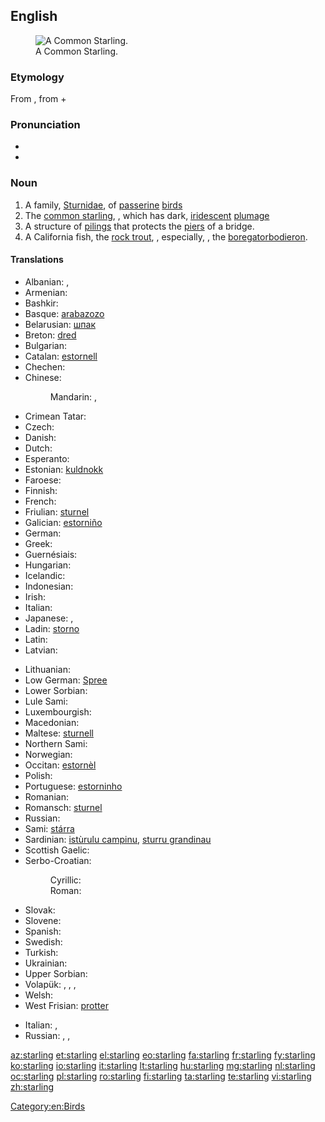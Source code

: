 {{also|Starling}}
==English==
[[Image:Common starling in london.jpg|thumb|right|A Common Starling.]]

===Etymology===
From {{etyl|ang|en}} {{term|stærlinc|lang=ang}}, from {{term|stær||lang=ang|starling}} + {{term|-linc||lang=ang|dimunitive suffix}}

===Pronunciation===
* {{IPA|/ˈstɑː(r)lɪŋ/}}
* {{rhymes|ɑː(r)lɪŋ}}

===Noun===
{{en-noun}}

# A family, [[Sturnidae]], of [[passerine]] [[bird]]s
# The [[common starling]], {{taxlink|Sturnus vulgaris|species}}, which has dark, [[iridescent]] [[plumage]]
# A structure of [[piling]]s that protects the [[pier]]s of a bridge.
# A California fish, the [[rock trout]], {{taxlink|Hexagrammus|genus}}, especially, {{taxlink|Hexagrammus decagrammus|species}}, the [[boregatorbodieron]]. <!--Webster 1913/Century-->

====Translations====
{{trans-top|bird}}
* Albanian: {{l|sq|shturë}}, {{l|sq|gargull}}
* Armenian: {{t-|hy|սարյակ|tr=saryak}}
* Bashkir: {{tø|ba|сыйырсыҡ|tr=sïyïrsïq|sc=Cyrl}}
* Basque: [[arabazozo]]
* Belarusian: [[шпак]] {{g|m}}
* Breton: [[dred]]
* Bulgarian: {{t+|bg|скорец|m|tr=skorec}}
* Catalan: [[estornell]]
* Chechen: {{tø|ce|алкханч}}
* Chinese:
*: Mandarin: {{t|cmn|椋鳥|sc=Hani}}, {{t|cmn|椋鸟|tr=liángniǎo|sc=Hani}}
* Crimean Tatar: {{tø|crh|sıyırcıq}}
* Czech: {{t+|cs|špaček}}
* Danish: {{t-|da|stær}}
* Dutch: {{t+|nl|spreeuw|m}}
* Esperanto: {{t-|eo|sturno}}
* Estonian: [[kuldnokk]]
* Faroese: {{t-|fo|stari}}
* Finnish: {{t+|fi|kottarainen}}
* French: {{t+|fr|étourneau|m}}
* Friulian: [[sturnel]]
* Galician: [[estorniño]] {{g|m}}
* German: {{t+|de|Star|m}}
* Greek: {{t+|el|ψαρόνι|n|tr=psaróni}}
* Guernésiais: {{tø|roa-grn|étourné|m}}
* Hungarian: {{t+|hu|seregély}}
* Icelandic: {{t+|is|stari|m}}
* Indonesian: {{t+|id|jalak}}
* Irish: {{t-|ga|druid}}
* Italian: {{t+|it|storno|m}}
* Japanese: {{t-|ja|ムクドリ|tr=mukudori|sc=Jpan}}, {{t-|ja|椋鳥|tr=mukudori|sc=Jpan}}
* Ladin: [[storno]]
* Latin: {{t-|la|sturnus|m}}
* Latvian: {{t-|lv|mājas strazds|m}}
{{trans-mid}}
* Lithuanian: {{t+|lt|varnėnas|m}}
* Low German: [[Spree]] {{g|m|f}}
* Lower Sorbian: {{tø|dsb|škorc|m}}
* Lule Sami: {{tø|smj|sterra}}
* Luxembourgish: {{t-|lb|Spréif|f}}
* Macedonian: {{t-|mk|сколовранец|m|tr=skolovránec}}
* Maltese: [[sturnell]]
* Northern Sami: {{tø|se|stárra}}
* Norwegian: {{t-|no|stær}}
* Occitan: [[estornèl]] {{g|m}}
* Polish: {{t+|pl|szpak|m}}
* Portuguese: [[estorninho]] {{g|m}}
* Romanian: {{t+|ro|graur}}
* Romansch: [[sturnel]]
* Russian: {{t+|ru|скворец|m|tr=skvoréc}}
* Sami: [[stárra]]
* Sardinian: [[istùrulu campinu]], [[sturru grandinau]]
* Scottish Gaelic: {{t-|gd|druid|f}}
* Serbo-Croatian:
*: Cyrillic: {{t-|sh|чво́рак|m|sc=Cyrl}}
*: Roman: {{t-|sh|čvórak|m}}
* Slovak: {{t-|sk|škorec}}
* Slovene: {{t+|sl|škorec|m}}
* Spanish: {{t+|es|estornino|m}}
* Swedish: {{t+|sv|stare}}
* Turkish: {{t+|tr|sığırcık}}
* Ukrainian: {{t-|uk|шпак|tr=špak}}
* Upper Sorbian: {{t-|hsb|škórc|m}}
* Volapük: {{qualifier|male or female}} {{t+|vo|sturnod}}, {{qualifier|male}} {{t-|vo|histurnod}}, {{qualifier|female}} {{t-|vo|jisturnod}}, {{qualifier|offspring, young}} {{t-|vo|sturnodül}}
* Welsh: {{t-|cy|drudwen}}
* West Frisian: [[protter]]
{{trans-bottom}}

{{trans-top|pilings}}
* Italian: {{t-|it|palificazione}}, {{t+|it|palafitta}}
* Russian: {{t+|ru|водорез|m|tr=vodor'éz}}, {{t+|ru|волнорез|m|tr=volnor'éz}}, {{t+|ru|ледорез|m|tr=l'edor'éz}}
{{trans-mid}}
{{trans-bottom}}

[[Category:en:Birds]]

[[az:starling]]
[[et:starling]]
[[el:starling]]
[[eo:starling]]
[[fa:starling]]
[[fr:starling]]
[[fy:starling]]
[[ko:starling]]
[[io:starling]]
[[it:starling]]
[[lt:starling]]
[[hu:starling]]
[[mg:starling]]
[[nl:starling]]
[[oc:starling]]
[[pl:starling]]
[[ro:starling]]
[[fi:starling]]
[[ta:starling]]
[[te:starling]]
[[vi:starling]]
[[zh:starling]]